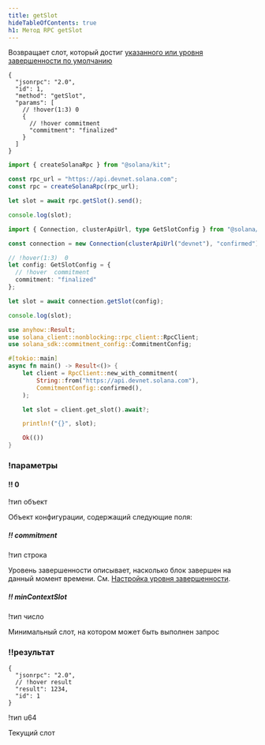 ```yaml
---
title: getSlot
hideTableOfContents: true
h1: Метод RPC getSlot
---
```


Возвращает слот, который достиг
[указанного или уровня завершенности по умолчанию](/docs/rpc/#configuring-state-commitment)

<APIMethod>

```jsonc !!request curl
{
  "jsonrpc": "2.0",
  "id": 1,
  "method": "getSlot",
  "params": [
    // !hover(1:3) 0
    {
      // !hover commitment
      "commitment": "finalized"
    }
  ]
}
```

```ts !!request title="Kit"
import { createSolanaRpc } from "@solana/kit";

const rpc_url = "https://api.devnet.solana.com";
const rpc = createSolanaRpc(rpc_url);

let slot = await rpc.getSlot().send();

console.log(slot);
```

```ts !!request title="web3.js"
import { Connection, clusterApiUrl, type GetSlotConfig } from "@solana/web3.js";

const connection = new Connection(clusterApiUrl("devnet"), "confirmed");

// !hover(1:3)  0
let config: GetSlotConfig = {
  // !hover  commitment
  commitment: "finalized"
};

let slot = await connection.getSlot(config);

console.log(slot);
```

```rs !!request title="Rust"
use anyhow::Result;
use solana_client::nonblocking::rpc_client::RpcClient;
use solana_sdk::commitment_config::CommitmentConfig;

#[tokio::main]
async fn main() -> Result<()> {
    let client = RpcClient::new_with_commitment(
        String::from("https://api.devnet.solana.com"),
        CommitmentConfig::confirmed(),
    );

    let slot = client.get_slot().await?;

    println!("{}", slot);

    Ok(())
}
```

### !параметры

#### !! 0

!тип объект

Объект конфигурации, содержащий следующие поля:

##### !! commitment

!тип строка

Уровень завершенности описывает, насколько блок завершен на данный момент
времени. См.
[Настройка уровня завершенности](/docs/rpc#configuring-state-commitment).

##### !! minContextSlot

!тип число

Минимальный слот, на котором может быть выполнен запрос

### !!результат

```jsonc !response
{
  "jsonrpc": "2.0",
  // !hover result
  "result": 1234,
  "id": 1
}
```

!тип u64

Текущий слот

</APIMethod>
